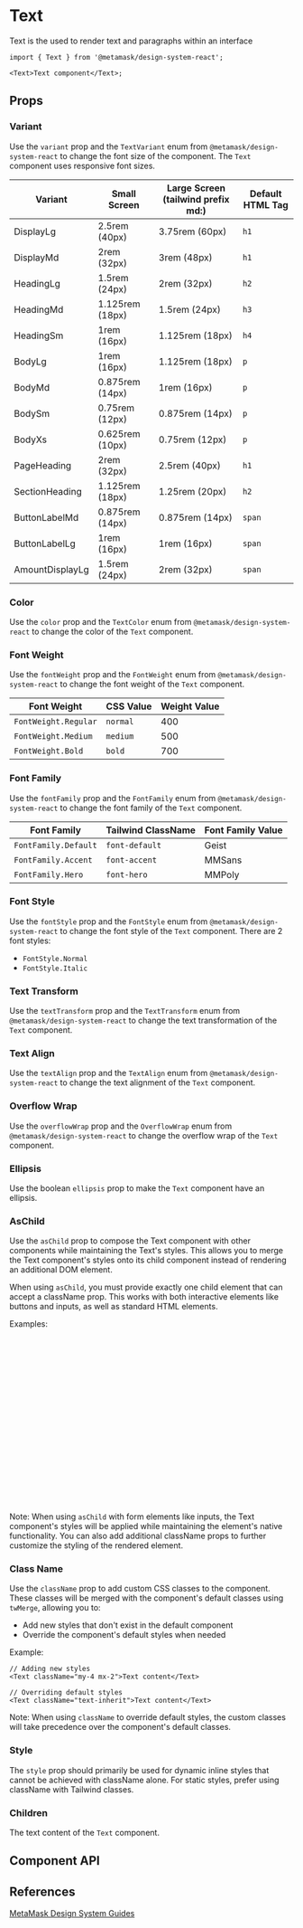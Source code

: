

# Text

Text is the used to render text and paragraphs within an interface

```tsx
import { Text } from '@metamask/design-system-react';

<Text>Text component</Text>;
```

<Canvas of={TextStories.Default} />

## Props

### Variant

Use the `variant` prop and the `TextVariant` enum from `@metamask/design-system-react` to change the font size of the component. The `Text` component uses responsive font sizes.

<table>
  <thead>
    <tr>
      <th>Variant</th>
      <th>Small Screen</th>
      <th>Large Screen (tailwind prefix md:)</th>
      <th>Default HTML Tag</th>
    </tr>
  </thead>
  <tbody>
    <tr>
      <td>DisplayLg</td>
      <td>2.5rem (40px)</td>
      <td>3.75rem (60px)</td>
      <td>
        <code>h1</code>
      </td>
    </tr>
    <tr>
      <td>DisplayMd</td>
      <td>2rem (32px)</td>
      <td>3rem (48px)</td>
      <td>
        <code>h1</code>
      </td>
    </tr>
    <tr>
      <td>HeadingLg</td>
      <td>1.5rem (24px)</td>
      <td>2rem (32px)</td>
      <td>
        <code>h2</code>
      </td>
    </tr>
    <tr>
      <td>HeadingMd</td>
      <td>1.125rem (18px)</td>
      <td>1.5rem (24px)</td>
      <td>
        <code>h3</code>
      </td>
    </tr>
    <tr>
      <td>HeadingSm</td>
      <td>1rem (16px)</td>
      <td>1.125rem (18px)</td>
      <td>
        <code>h4</code>
      </td>
    </tr>
    <tr>
      <td>BodyLg</td>
      <td>1rem (16px)</td>
      <td>1.125rem (18px)</td>
      <td>
        <code>p</code>
      </td>
    </tr>
    <tr>
      <td>BodyMd</td>
      <td>0.875rem (14px)</td>
      <td>1rem (16px)</td>
      <td>
        <code>p</code>
      </td>
    </tr>
    <tr>
      <td>BodySm</td>
      <td>0.75rem (12px)</td>
      <td>0.875rem (14px)</td>
      <td>
        <code>p</code>
      </td>
    </tr>
    <tr>
      <td>BodyXs</td>
      <td>0.625rem (10px)</td>
      <td>0.75rem (12px)</td>
      <td>
        <code>p</code>
      </td>
    </tr>
    <tr>
      <td>PageHeading</td>
      <td>2rem (32px)</td>
      <td>2.5rem (40px)</td>
      <td>
        <code>h1</code>
      </td>
    </tr>
    <tr>
      <td>SectionHeading</td>
      <td>1.125rem (18px)</td>
      <td>1.25rem (20px)</td>
      <td>
        <code>h2</code>
      </td>
    </tr>
    <tr>
      <td>ButtonLabelMd</td>
      <td>0.875rem (14px)</td>
      <td>0.875rem (14px)</td>
      <td>
        <code>span</code>
      </td>
    </tr>
    <tr>
      <td>ButtonLabelLg</td>
      <td>1rem (16px)</td>
      <td>1rem (16px)</td>
      <td>
        <code>span</code>
      </td>
    </tr>
    <tr>
      <td>AmountDisplayLg</td>
      <td>1.5rem (24px)</td>
      <td>2rem (32px)</td>
      <td>
        <code>span</code>
      </td>
    </tr>
  </tbody>
</table>

<Canvas of={TextStories.Variant} />

### Color

Use the `color` prop and the `TextColor` enum from `@metamask/design-system-react` to change the color of the `Text` component.

<Canvas of={TextStories.Color} />

### Font Weight

Use the `fontWeight` prop and the `FontWeight` enum from `@metamask/design-system-react` to change the font weight of the `Text` component.

<table>
  <thead>
    <tr>
      <th>Font Weight</th>
      <th>CSS Value</th>
      <th>Weight Value</th>
    </tr>
  </thead>
  <tbody>
    <tr>
      <td>
        <code>FontWeight.Regular</code>
      </td>
      <td>
        <code>normal</code>
      </td>
      <td>400</td>
    </tr>
    <tr>
      <td>
        <code>FontWeight.Medium</code>
      </td>
      <td>
        <code>medium</code>
      </td>
      <td>500</td>
    </tr>
    <tr>
      <td>
        <code>FontWeight.Bold</code>
      </td>
      <td>
        <code>bold</code>
      </td>
      <td>700</td>
    </tr>
  </tbody>
</table>

<Canvas of={TextStories.FontWeightStory} />

### Font Family

Use the `fontFamily` prop and the `FontFamily` enum from `@metamask/design-system-react` to change the font family of the `Text` component.

<table>
  <thead>
    <tr>
      <th>Font Family</th>
      <th>Tailwind ClassName</th>
      <th>Font Family Value</th>
    </tr>
  </thead>
  <tbody>
    <tr>
      <td>
        <code>FontFamily.Default</code>
      </td>
      <td>
        <code>font-default</code>
      </td>
      <td>Geist</td>
    </tr>
    <tr>
      <td>
        <code>FontFamily.Accent</code>
      </td>
      <td>
        <code>font-accent</code>
      </td>
      <td>MMSans</td>
    </tr>
    <tr>
      <td>
        <code>FontFamily.Hero</code>
      </td>
      <td>
        <code>font-hero</code>
      </td>
      <td>MMPoly</td>
    </tr>
  </tbody>
</table>

<Canvas of={TextStories.FontFamilyStory} />

### Font Style

Use the `fontStyle` prop and the `FontStyle` enum from `@metamask/design-system-react` to change the font style of the `Text` component. There are 2 font styles:

- `FontStyle.Normal`
- `FontStyle.Italic`

<Canvas of={TextStories.FontStyleStory} />

### Text Transform

Use the `textTransform` prop and the `TextTransform` enum from `@metamask/design-system-react` to change the text transformation of the `Text` component.

<Canvas of={TextStories.TextTransformStory} />

### Text Align

Use the `textAlign` prop and the `TextAlign` enum from `@metamask/design-system-react` to change the text alignment of the `Text` component.

<Canvas of={TextStories.TextAlignStory} />

### Overflow Wrap

Use the `overflowWrap` prop and the `OverflowWrap` enum from `@metamask/design-system-react` to change the overflow wrap of the `Text` component.

<Canvas of={TextStories.OverflowWrapStory} />

### Ellipsis

Use the boolean `ellipsis` prop to make the `Text` component have an ellipsis.

<Canvas of={TextStories.Ellipsis} />

### AsChild

Use the `asChild` prop to compose the Text component with other components while maintaining the Text's styles. This allows you to merge the Text component's styles onto its child component instead of rendering an additional DOM element.

When using `asChild`, you must provide exactly one child element that can accept a className prop. This works with both interactive elements like buttons and inputs, as well as standard HTML elements.

<Canvas of={TextStories.AsChild} />

Examples:

```jsx
// Span example
<Text asChild className="block">
  <span>Text rendered as span</span>
</Text>

// Button example with click handler
<Text asChild className="block">
  <button type="button" onClick={() => console.log('button clicked')}>
    Text rendered as button
  </button>
</Text>

// Input example with styling
<Text asChild className="bg-default border border-default">
  <input
    type="text"
    placeholder="Rendered as input"
    defaultValue="Text component as input"
  />
</Text>
```

Note: When using `asChild` with form elements like inputs, the Text component's styles will be applied while maintaining the element's native functionality. You can also add additional className props to further customize the styling of the rendered element.

### Class Name

Use the `className` prop to add custom CSS classes to the component. These classes will be merged with the component's default classes using `twMerge`, allowing you to:

- Add new styles that don't exist in the default component
- Override the component's default styles when needed

Example:

```tsx
// Adding new styles
<Text className="my-4 mx-2">Text content</Text>

// Overriding default styles
<Text className="text-inherit">Text content</Text>
```

Note: When using `className` to override default styles, the custom classes will take precedence over the component's default classes.

### Style

The `style` prop should primarily be used for dynamic inline styles that cannot be achieved with className alone. For static styles, prefer using className with Tailwind classes.

### Children

The text content of the `Text` component.

## Component API

<Controls of={TextStories.Default} />

## References

[MetaMask Design System Guides](https://www.notion.so/MetaMask-Design-System-Guides-Design-f86ecc914d6b4eb6873a122b83c12940)
